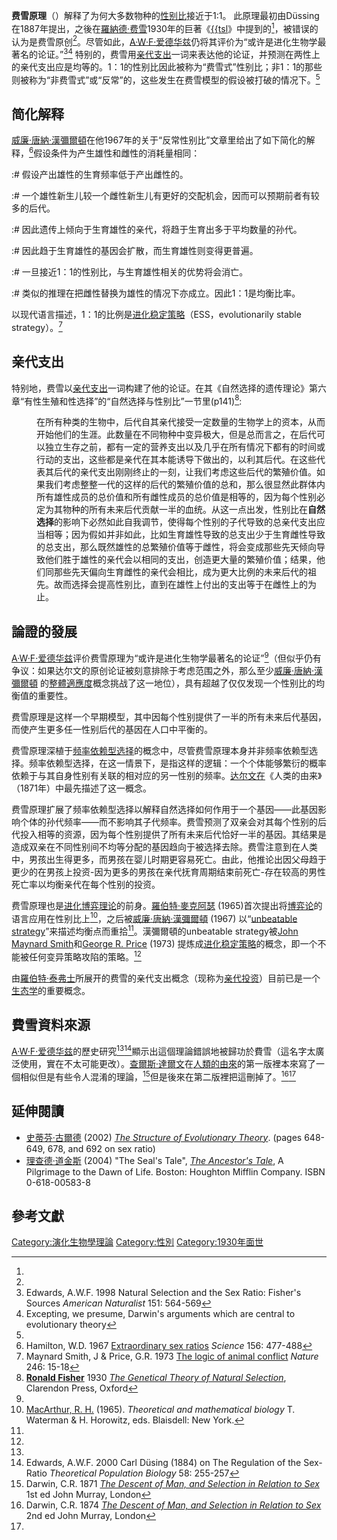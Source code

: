 '''费雪原理'''（{{lang-en|Fisher's principle}}）解释了为何大多数物种的[[性别比|性别比]]接近于1:1。 此原理最初由Düssing在1887年提出，之後在[[羅納德·费雪|羅納德·费雪]]1930年的巨著《[[自然选择的遗传理论|{{tsl]]》中提到的<ref name=Fisher30/>，被错误的认为是费雪原创<ref name=Edwards98/>。尽管如此，[[A·W·F·爱德华兹|A·W·F·爱德华兹]]仍将其评价为“或许是进化生物学最著名的论证。”<ref name=Edwards98>Edwards, A.W.F. 1998 Natural Selection and the Sex Ratio: Fisher's Sources ''American Naturalist'' 151: 564-569</ref><ref>Excepting, we presume, Darwin's arguments which are central to evolutionary theory</ref> 特别的，费雪用[[亲代支出|亲代支出]]一词来表达他的论证，并预测在两性上的亲代支出应是均等的。1：1的性别比因此被称为“费雪式”性别比；非1：1的那些则被称为“非费雪式”或“反常”的，这些发生在费雪模型的假设被打破的情况下。<ref name=Hamilton67/>

== 简化解释 ==

[[威廉·唐納·漢彌爾頓|威廉·唐納·漢彌爾頓]]在他1967年的关于“反常性别比”文章里给出了如下简化的解释，<ref name=Hamilton67>Hamilton, W.D. 1967 [http://www.sciencemag.org/cgi/content/refs/156/3774/477 Extraordinary sex ratios] {{Wayback|url=http://www.sciencemag.org/cgi/content/refs/156/3774/477 |date=20100905124007 }} ''Science'' 156: 477-488</ref>假设条件为产生雄性和雌性的消耗量相同：<!-- this is a better explanation than Fisher's contorted text-->

:# 假设产出雄性的生育频率低于产出雌性的。
:# 一个雄性新生儿较一个雌性新生儿有更好的交配机会，因而可以预期前者有较多的后代。
:# 因此遗传上倾向于生育雄性的亲代，将趋于生育出多于平均数量的孙代。
:# 因此趋于生育雄性的基因会扩散，而生育雄性则变得更普遍。
:# 一旦接近1：1的性别比，与生育雄性相关的优势将会消亡。
:# 类似的推理在把雌性替换为雄性的情况下亦成立。因此1：1是均衡比率。

以现代语言描述，1：1的比例是[[进化稳定策略|进化稳定策略]]（ESS，evolutionarily stable strategy）。<ref name=MaynardSmithPrice73>Maynard Smith, J & Price, G.R. 1973 [http://www.nature.com/nature/journal/v246/n5427/abs/246015a0.html The logic of animal conflict] {{Wayback|url=http://www.nature.com/nature/journal/v246/n5427/abs/246015a0.html |date=20170327152827 }} ''Nature'' 246: 15-18</ref>

== 亲代支出 ==

特别地，费雪以[[亲代支出|亲代支出]]一词构建了他的论证。在其《自然选择的遗传理论》第六章“有性生殖和性选择”的“自然选择与性别比”一节里(p141)<ref name="Fisher30">[[羅納德·費雪|'''Ronald Fisher''']] 1930 ''[[The_Genetical_Theory_of_Natural_Selection|The Genetical Theory of Natural Selection]]'', Clarendon Press, Oxford</ref>:

:在所有种类的生物中，后代自其亲代接受一定数量的生物学上的资本，从而开始他们的生涯。此数量在不同物种中变异极大，但是总而言之，在后代可以独立生存之前，都有一定的营养支出以及几乎在所有情况下都有的时间或行动的支出，这些都是亲代在其本能诱导下做出的，以利其后代。在这些代表其后代的亲代支出刚刚终止的一刻，让我们考虑这些后代的繁殖价值。如果我们考虑整整一代的这样的后代的繁殖价值的总和，那么很显然此群体内所有雄性成员的总价值和所有雌性成员的总价值是相等的，因为每个性别必定为其物种的所有未来后代贡献一半的血统。从这一点出发，性别比在'''自然选择'''的影响下必然如此自我调节，使得每个性别的子代导致的总亲代支出应当相等；因为假如并非如此，比如生育雄性导致的总支出少于生育雌性导致的总支出，那么既然雄性的总繁殖价值等于雌性，将会变成那些先天倾向导致他们胜于雄性的亲代会以相同的支出，创造更大量的繁殖价值；结果，他们同那些先天偏向生育雌性的亲代会相比，成为更大比例的未来后代的祖先。故而选择会提高性别比，直到在雄性上付出的支出等于在雌性上的为止。

==論證的發展==

[[A·W·F·爱德华兹|A·W·F·爱德华兹]]评价费雪原理为“或许是进化生物学最著名的论证”<ref name=Edwards98/>（但似乎仍有争议：如果达尔文的原创论证被刻意排除于考虑范围之外，那么至少[[威廉·唐納·漢彌爾頓|威廉·唐納·漢彌爾頓]] 的[[整體適應度|整體適應度]]概念挑战了这一地位），具有超越了仅仅发现一个性别比的均衡值的重要性。

费雪原理是这样一个早期模型，其中因每个性别提供了一半的所有未来后代基因，而使产生更多任一性别后代的基因在人口中平衡的。

费雪原理深植于[[频率依赖型选择|频率依赖型选择]]的概念中，尽管费雪原理本身并非频率依赖型选择。频率依赖型选择，在这一情景下，是指这样的逻辑：一个个体能够繁衍的概率依赖于与其自身性别有关联的相对应的另一性别的频率。[[查尔斯·达尔文|达尔文在]]《人类的由来》（1871年）中最先描述了这一概念。

费雪原理扩展了频率依赖型选择以解释自然选择如何作用于一个基因——此基因影响个体的孙代频率——而不影响其子代频率。费雪预测了双亲会对其每个性别的后代投入相等的资源，因为每个性别提供了所有未来后代恰好一半的基因。其结果是造成双亲在不同性别间不均等分配的基因趋向于被选择去除。费雪注意到在人类中，男孩出生得更多，而男孩在婴儿时期更容易死亡。由此，他推论出因父母趋于更少的在男孩上投资-因为更多的男孩在亲代抚育周期结束前死亡-存在较高的男性死亡率以均衡亲代在每个性别的投资。

费雪原理也是[[进化博弈理论|进化博弈理论]]的前身。[[羅伯特·麥克阿瑟|羅伯特·麥克阿瑟]] (1965)首次提出将[[博弈论|博弈论]]的语言应用在性别比上<ref name=MacArthur65>[[Robert_MacArthur|MacArthur, R. H.]] (1965).  ''Theoretical and mathematical biology'' T. Waterman & H. Horowitz, eds. Blaisdell: New York.</ref>，之后被[[威廉·唐納·漢彌爾頓|威廉·唐納·漢彌爾頓]] (1967) 以“[[unbeatable_strategy|unbeatable strategy]]”来描述均衡点而重拾<ref name=Hamilton67/>。漢彌爾頓的unbeatable strategy被[[John_Maynard_Smith|John Maynard Smith]]和[[George_R._Price|George R. Price]] (1973) 提炼成[[进化稳定策略|进化稳定策略]]的概念，即一个不能被任何变异策略攻陷的策略。<ref name=MaynardSmithPrice73/>

由[[羅伯特·泰弗士|羅伯特·泰弗士]]所展开的费雪的亲代支出概念（现称为[[亲代投资|亲代投资]]）目前已是一个[[生态学|生态学]]的重要概念。

==費雪資料來源==
[[A·W·F·爱德华兹|A·W·F·爱德华兹]]的歷史研究<ref name=Edwards98/><ref name=Edwards00>Edwards, A.W.F. 2000 Carl Düsing (1884) on The Regulation of the Sex-Ratio ''Theoretical Population Biology'' 58: 255-257</ref>顯示出這個理論錯誤地被歸功於費雪（這名字太廣泛使用，實在不太可能更改）。[[查爾斯·達爾文|查爾斯·達爾文]]在[[人類的由來|人類的由來]]的第一版裡本來寫了一個相似但是有些令人混淆的理論，<ref name=Darwin71>Darwin, C.R. 1871 ''[[The_Descent_of_Man,_and_Selection_in_Relation_to_Sex|The Descent of Man, and Selection in Relation to Sex]]'' 1st ed John Murray, London</ref>但是後來在第二版裡把這刪掉了。<ref name=Darwin74>Darwin, C.R. 1874 ''[[The_Descent_of_Man,_and_Selection_in_Relation_to_Sex|The Descent of Man, and Selection in Relation to Sex]]'' 2nd ed John Murray, London</ref>{{Clarify|text=費雪只有後者的書，並引用達爾文的自然選擇的遺傳理論。|reason=照本條目前述，《自然選擇的遺傳理論》的作者應為費雪}}<ref name=Fisher30/>

==延伸閱讀==

* [[史蒂芬·古爾德|史蒂芬·古爾德]] (2002) ''[[The_Structure_of_Evolutionary_Theory|The Structure of Evolutionary Theory]]''.  (pages 648-649, 678, and 692 on sex ratio)
*[[理查德·道金斯|理查德·道金斯]] (2004) "The Seal's Tale", ''[[The_Ancestor's_Tale|The Ancestor's Tale]]'', A Pilgrimage to the Dawn of Life. Boston: Houghton Mifflin Company. ISBN 0-618-00583-8

==參考文獻==
<references/>

[[Category:演化生物學理論|Category:演化生物學理論]]
[[Category:性別|Category:性別]]
[[Category:1930年面世|Category:1930年面世]]